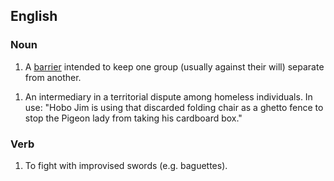 ==English==

===Noun===
{{en-noun|sg=[[ghetto]] [[fence]]}}

# A [[barrier]] intended to keep one group (usually against their will) separate from another.

# An intermediary in a territorial dispute among homeless individuals.  In use: "Hobo Jim is using that discarded folding chair as a ghetto fence to stop the Pigeon lady from taking his cardboard box."

===Verb===
{{en-verb|sg=[[ghetto]] [[fence]]}}

# To fight with improvised swords (e.g. baguettes).